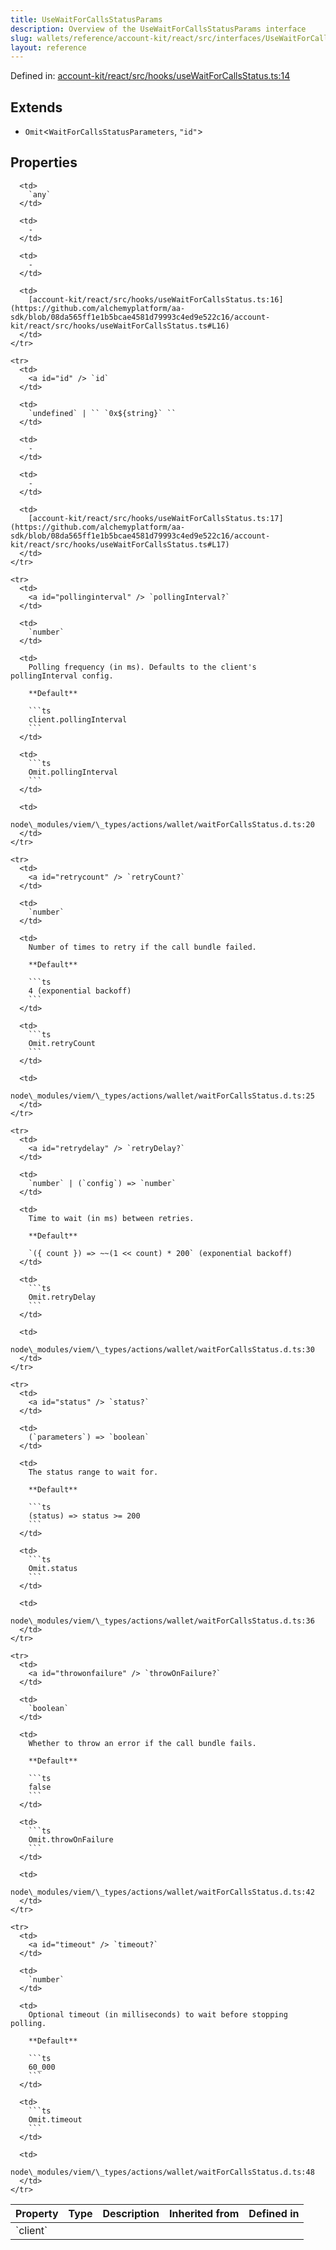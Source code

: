 ```yaml
---
title: UseWaitForCallsStatusParams
description: Overview of the UseWaitForCallsStatusParams interface
slug: wallets/reference/account-kit/react/src/interfaces/UseWaitForCallsStatusParams
layout: reference
---
```


Defined in: [account-kit/react/src/hooks/useWaitForCallsStatus.ts:14](https://github.com/alchemyplatform/aa-sdk/blob/08da565ff1e1b5bcae4581d79993c4ed9e522c16/account-kit/react/src/hooks/useWaitForCallsStatus.ts#L14)

## Extends

- `Omit`\<`WaitForCallsStatusParameters`, `"id"`>

## Properties

<table>
  <thead>
    <tr>
      <th align="left">Property</th>
      <th align="left">Type</th>
      <th align="left">Description</th>
      <th align="left">Inherited from</th>
      <th align="left">Defined in</th>
    </tr>
  </thead>

  <tbody>
    <tr>
      <td>
        <a id="client" /> `client`
      </td>

      <td>
        `any`
      </td>

      <td>
        ‐
      </td>

      <td>
        ‐
      </td>

      <td>
        [account-kit/react/src/hooks/useWaitForCallsStatus.ts:16](https://github.com/alchemyplatform/aa-sdk/blob/08da565ff1e1b5bcae4581d79993c4ed9e522c16/account-kit/react/src/hooks/useWaitForCallsStatus.ts#L16)
      </td>
    </tr>

    <tr>
      <td>
        <a id="id" /> `id`
      </td>

      <td>
        `undefined` | `` `0x${string}` ``
      </td>

      <td>
        ‐
      </td>

      <td>
        ‐
      </td>

      <td>
        [account-kit/react/src/hooks/useWaitForCallsStatus.ts:17](https://github.com/alchemyplatform/aa-sdk/blob/08da565ff1e1b5bcae4581d79993c4ed9e522c16/account-kit/react/src/hooks/useWaitForCallsStatus.ts#L17)
      </td>
    </tr>

    <tr>
      <td>
        <a id="pollinginterval" /> `pollingInterval?`
      </td>

      <td>
        `number`
      </td>

      <td>
        Polling frequency (in ms). Defaults to the client's pollingInterval config.

        **Default**

        ```ts
        client.pollingInterval
        ```
      </td>

      <td>
        ```ts
        Omit.pollingInterval
        ```
      </td>

      <td>
        node\_modules/viem/\_types/actions/wallet/waitForCallsStatus.d.ts:20
      </td>
    </tr>

    <tr>
      <td>
        <a id="retrycount" /> `retryCount?`
      </td>

      <td>
        `number`
      </td>

      <td>
        Number of times to retry if the call bundle failed.

        **Default**

        ```ts
        4 (exponential backoff)
        ```
      </td>

      <td>
        ```ts
        Omit.retryCount
        ```
      </td>

      <td>
        node\_modules/viem/\_types/actions/wallet/waitForCallsStatus.d.ts:25
      </td>
    </tr>

    <tr>
      <td>
        <a id="retrydelay" /> `retryDelay?`
      </td>

      <td>
        `number` | (`config`) => `number`
      </td>

      <td>
        Time to wait (in ms) between retries.

        **Default**

        `({ count }) => ~~(1 << count) * 200` (exponential backoff)
      </td>

      <td>
        ```ts
        Omit.retryDelay
        ```
      </td>

      <td>
        node\_modules/viem/\_types/actions/wallet/waitForCallsStatus.d.ts:30
      </td>
    </tr>

    <tr>
      <td>
        <a id="status" /> `status?`
      </td>

      <td>
        (`parameters`) => `boolean`
      </td>

      <td>
        The status range to wait for.

        **Default**

        ```ts
        (status) => status >= 200
        ```
      </td>

      <td>
        ```ts
        Omit.status
        ```
      </td>

      <td>
        node\_modules/viem/\_types/actions/wallet/waitForCallsStatus.d.ts:36
      </td>
    </tr>

    <tr>
      <td>
        <a id="throwonfailure" /> `throwOnFailure?`
      </td>

      <td>
        `boolean`
      </td>

      <td>
        Whether to throw an error if the call bundle fails.

        **Default**

        ```ts
        false
        ```
      </td>

      <td>
        ```ts
        Omit.throwOnFailure
        ```
      </td>

      <td>
        node\_modules/viem/\_types/actions/wallet/waitForCallsStatus.d.ts:42
      </td>
    </tr>

    <tr>
      <td>
        <a id="timeout" /> `timeout?`
      </td>

      <td>
        `number`
      </td>

      <td>
        Optional timeout (in milliseconds) to wait before stopping polling.

        **Default**

        ```ts
        60_000
        ```
      </td>

      <td>
        ```ts
        Omit.timeout
        ```
      </td>

      <td>
        node\_modules/viem/\_types/actions/wallet/waitForCallsStatus.d.ts:48
      </td>
    </tr>

  </tbody>
</table>
